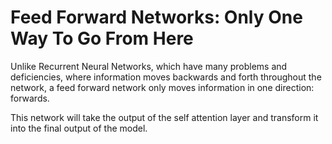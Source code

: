 # Feed Forward Networks: Only One Way To Go From Here

Unlike Recurrent Neural Networks, which have many problems and deficiencies, where information moves backwards and forth throughout the network, a feed forward network only moves information in one direction: forwards.

This network will take the output of the self attention layer and transform it into the final output of the model.